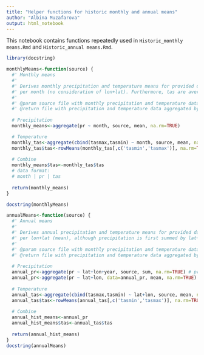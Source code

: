 ```yaml
---
title: "Helper functions for historic monthly and annual means"
author: "Albina Muzafarova"
output: html_notebook
---
```


This notebook contains functions repeatedly used in `Historic_monthly means.Rmd` and `Historic_annual means.Rmd`. 

```r
library(docstring)

monthlyMeans<-function(source) {
  #' Monthly means
  #' 
  #' Derives monthly precipitation and temperature means for provided dataset. Both variables are aggregated 
  #' per month (no consideration of lon+lat). Furthermore, tas are averaged by (tasmax+tasmin)/2. 
  #' 
  #' @param source file with monthly precipitation and temperature data
  #' @return file with precipitation and temperature data aggregated by months
  
  # Precipitation
  monthly_means<-aggregate(pr ~ month, source, mean, na.rm=TRUE)

  # Temperature
  monthly_tas<-aggregate(cbind(tasmax,tasmin) ~ month, source, mean, na.rm=TRUE)
  monthly_tas$tas<-rowMeans(monthly_tas[,c('tasmin','tasmax')], na.rm=TRUE)
  
  # Combine
  monthly_means$tas<-monthly_tas$tas
  # data format:
  # month | pr | tas
  
  return(monthly_means)
}

docstring(monthlyMeans)
```
```r
annualMeans<-function(source) {
  #' Annual means
  #' 
  #' Derives annual precipitation and temperature means for provided dataset. Both variables are aggregated 
  #' per lon+lat (mean), although precipitation is first summed by lat+lon+year. Furthermore, tas are averaged by (tasmax+tasmin)/2. 
  #' 
  #' @param source file with monthly precipitation and temperature data
  #' @return file with precipitation and temperature data aggregated by lon+lat over all years
  
  # Precipitation
  annual_pr<-aggregate(pr ~ lat+lon+year, source, sum, na.rm=TRUE) # precip mean over all years per lat & lon
  annual_pr<-aggregate(pr ~ lat+lon, data=annual_pr, mean, na.rm=TRUE) # precip mean over all years per lat & lon
  
  # Temperature
  annual_tas<-aggregate(cbind(tasmax,tasmin) ~ lat+lon, source, mean, na.rm=TRUE)
  annual_tas$tas<-rowMeans(annual_tas[,c('tasmin','tasmax')], na.rm=TRUE)
  
  # Combine
  annual_hist_means<-annual_pr
  annual_hist_means$tas<-annual_tas$tas
  
  return(annual_hist_means)
}
docstring(annualMeans)
```
